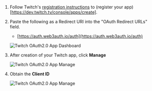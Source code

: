 1. Follow Twitch's [registration instructions](https://dev.twitch.tv/docs/authentication/#registration) to (register your
   app)[https://dev.twitch.tv/console/apps/create].
2. Paste the following as a Redirect URI into the "OAuth Redirect URLs" field.

   - [https://auth.web3auth.io/auth](https://auth.web3auth.io/auth)

   ![Twitch OAuth2.0 App Dashboard](/guides/social-providers/twitch/twitch-app.png)

3. After creation of your Twitch app, click **Manage**

   ![Twitch OAuth2.0 App Manage](/guides/social-providers/twitch/twitch-manage.png)

4. Obtain the **Client ID**

   ![Twitch OAuth2.0 App Manage](/guides/social-providers/twitch/twitch-client-id.png)
